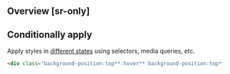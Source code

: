## Overview [sr-only]
<Overview/>

## Conditionally apply
Apply styles in [different states](/docs/states-and-queries) using selectors, media queries, etc.
```html
<div class="background-position:top**:hover** background-position:top**@sm** background-position:top**@dark** background-position:top**@print**">…</div>
```

